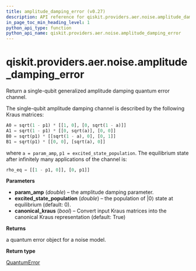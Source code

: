 ```yaml
---
title: amplitude_damping_error (v0.27)
description: API reference for qiskit.providers.aer.noise.amplitude_damping_error in qiskit v0.27
in_page_toc_min_heading_level: 1
python_api_type: function
python_api_name: qiskit.providers.aer.noise.amplitude_damping_error
---
```


<span id="qiskit-providers-aer-noise-amplitude-damping-error" />

# qiskit.providers.aer.noise.amplitude\_damping\_error

<Function id="qiskit.providers.aer.noise.amplitude_damping_error" isDedicatedPage={true} github="https://github.com/qiskit/qiskit-aer/tree/stable/0.8/qiskit/providers/aer/noise/errors/standard_errors.py" signature="amplitude_damping_error(param_amp, excited_state_population=0, canonical_kraus=True)">
  Return a single-qubit generalized amplitude damping quantum error channel.

  The single-qubit amplitude damping channel is described by the following Kraus matrices:

  ```python
  A0 = sqrt(1 - p1) * [[1, 0], [0, sqrt(1 - a)]]
  A1 = sqrt(1 - p1) * [[0, sqrt(a)], [0, 0]]
  B0 = sqrt(p1) * [[sqrt(1 - a), 0], [0, 1]]
  B1 = sqrt(p1) * [[0, 0], [sqrt(a), 0]]
  ```

  where `a = param_amp`, `p1 = excited_state_population`. The equilibrium state after infinitely many applications of the channel is:

  ```python
  rho_eq = [[1 - p1, 0]], [0, p1]]
  ```

  **Parameters**

  *   **param\_amp** (*double*) – the amplitude damping parameter.
  *   **excited\_state\_population** (*double*) – the population of $|0\rangle$ state at equilibrium (default: 0).
  *   **canonical\_kraus** (*bool*) – Convert input Kraus matrices into the canonical Kraus representation (default: True)

  **Returns**

  a quantum error object for a noise model.

  **Return type**

  [QuantumError](qiskit.providers.aer.noise.QuantumError "qiskit.providers.aer.noise.QuantumError")
</Function>

